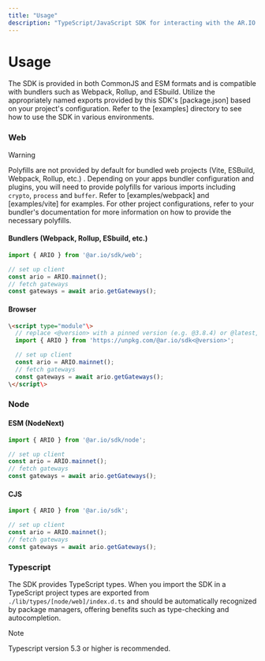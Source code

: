```yaml
---
title: "Usage"
description: "TypeScript/JavaScript SDK for interacting with the AR.IO ecosystem"
---
```


# Usage

The SDK is provided in both CommonJS and ESM formats and is compatible with bundlers such as Webpack, Rollup, and ESbuild. Utilize the appropriately named exports provided by this SDK's [package.json] based on your project's configuration. Refer to the [examples] directory to see how to use the SDK in various environments.

### Web

> [!WARNING]
> Polyfills are not provided by default for bundled web projects (Vite, ESBuild, Webpack, Rollup, etc.) . Depending on your apps bundler configuration and plugins, you will need to provide polyfills for various imports including `crypto`, `process` and `buffer`. Refer to [examples/webpack] and [examples/vite] for examples. For other project configurations, refer to your bundler's documentation for more information on how to provide the necessary polyfills.

#### Bundlers (Webpack, Rollup, ESbuild, etc.)

```javascript
import { ARIO } from '@ar.io/sdk/web';

// set up client
const ario = ARIO.mainnet();
// fetch gateways
const gateways = await ario.getGateways();
```

#### Browser

```html
\<script type="module"\>
  // replace <@version> with a pinned version (e.g. @3.8.4) or @latest, if you're risky :)
  import { ARIO } from 'https://unpkg.com/@ar.io/sdk<@version>';

  // set up client
  const ario = ARIO.mainnet();
  // fetch gateways
  const gateways = await ario.getGateways();
\</script\>
```

### Node

#### ESM (NodeNext)

```javascript
import { ARIO } from '@ar.io/sdk/node';

// set up client
const ario = ARIO.mainnet();
// fetch gateways
const gateways = await ario.getGateways();
```

#### CJS

```javascript
import { ARIO } from '@ar.io/sdk';

// set up client
const ario = ARIO.mainnet();
// fetch gateways
const gateways = await ario.getGateways();
```

### Typescript

The SDK provides TypeScript types. When you import the SDK in a TypeScript project types are exported from `./lib/types/[node/web]/index.d.ts` and should be automatically recognized by package managers, offering benefits such as type-checking and autocompletion.

> [!NOTE]
> Typescript version 5.3 or higher is recommended.